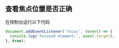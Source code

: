 ## 查看焦点位置是否正确

在控制台运行以下代码
```js
document.addEventListener('focus', (event) => {
  console.log('Focused element:', event.target);
}, true);
```